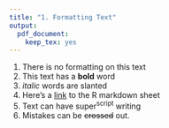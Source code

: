 ```yaml
---
title: "1. Formatting Text"
output: 
  pdf_document: 
    keep_tex: yes
---
```

1. There is no formatting on this text
2. This text has a **bold** word
3. *italic* words are slanted
4. Here's a [link](https://www.rstudio.com/wp-content/uploads/2015/03/rmarkdown-reference.pdf) to the R markdown sheet
5. Text can have super^script^ writing
6. Mistakes can be ~~crossed~~ out.